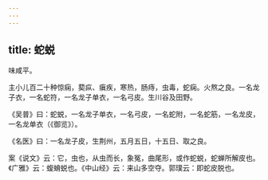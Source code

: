 ```yaml
---
---
---
```

title: 蛇蜕
---



味咸平。

主小儿百二十种惊痫，葜疭、瘨疾，寒热，肠痔，虫毒，蛇痫。火熬之良。一名龙子衣，一名蛇符，一名龙子单衣，一名弓皮。生川谷及田野。

《吴普》曰：蛇蜕，一名龙子单衣，一名弓皮，一名蛇附，一名蛇筋，一名龙皮，一名龙单衣（《御览》）。

《名医》曰：一名龙子皮，生荆州，五月五日，十五日、取之良。

案《说文》云：它，虫也，从虫而长，象冤，曲尾形，或作蛇蜕，蛇蝉所解皮也。《广雅》云：蝮蜟蜕也。《中山经》云：来山多空夺。郭璞云：即蛇皮脱也。